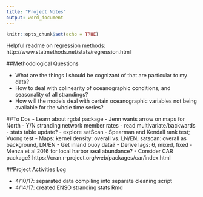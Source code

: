 ```yaml
---
title: "Project Notes"
output: word_document
---
```


```r
knitr::opts_chunk$set(echo = TRUE)
```

Helpful readme on regression methods: http://www.statmethods.net/stats/regression.html

##Methodological Questions

- What are the things I should be cognizant of that are particular to my data? 
- How to deal with colinearity of oceanographic conditions, and seasonality of all strandings?
- How will the models deal with certain oceanographic variables not being available for the whole time series?

##To Dos
- Learn about rgdal package
- Jenn wants arrow on maps for North
- Y/N stranding network member rates
- read multivariate/backwards
- stats table update?
- explore satScan
- Spearman and Kendall rank test; Vuong test
- Maps: kernel density: overall vs. LN/EN; satscan: overall as background, LN/EN
- Get inland buoy data?
- Derive lags: 6, mixed, fixed
- Menza et al 2016 for local harbor seal abundance?
- Consider CAR package? https://cran.r-project.org/web/packages/car/index.html 

##Project Activities Log

- 4/10/17: separated data compiling into separate cleaning script
- 4/14/17: created ENSO stranding stats Rmd
